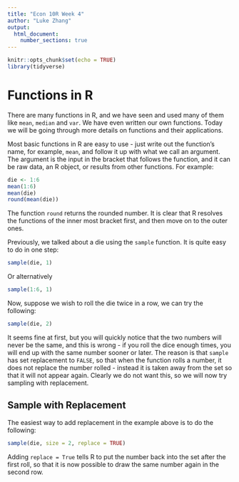 ```yaml
---
title: "Econ 10R Week 4"
author: "Luke Zhang"
output:
  html_document:
    number_sections: true
---
```


```r
knitr::opts_chunk$set(echo = TRUE)
library(tidyverse)
```

# Functions in R

There are many functions in R, and we have seen and used many of them like `mean`, `median` and `var`. We have even written our own functions. Today we will be going through more details on functions and their applications.

Most basic functions in R are easy to use - just write out the function's name, for example, `mean`, and follow it up with what we call an argument. The argument is the input in the bracket that follows the function, and it can be raw data, an R object, or results from other functions. For example:

```r
die <- 1:6
mean(1:6)
mean(die)
round(mean(die))
```

The function `round` returns the rounded number. It is clear that R resolves the functions of the inner most bracket first, and then move on to the outer ones.

Previously, we talked about a die using the `sample` function. It is quite easy to do in one step:

```r
sample(die, 1)
```

Or alternatively

```r
sample(1:6, 1)
```

Now, suppose we wish to roll the die twice in a row, we can try the following:

```r
sample(die, 2)
```

It seems fine at first, but you will quickly notice that the two numbers will never be the same, and this is wrong - if you roll the dice enough times, you will end up with the same number sooner or later. The reason is that `sample` has set replacement to `FALSE`, so that when the function rolls a number, it does not replace the number rolled - instead it is taken away from the set so that it will not appear again. Clearly we do not want this, so we will now try sampling with replacement.

## Sample with Replacement

The easiest way to add replacement in the example above is to do the following:

```r
sample(die, size = 2, replace = TRUE)
```

Adding `replace = True` tells R to put the number back into the set after the first roll, so that it is now possible to draw the same number again in the second row.